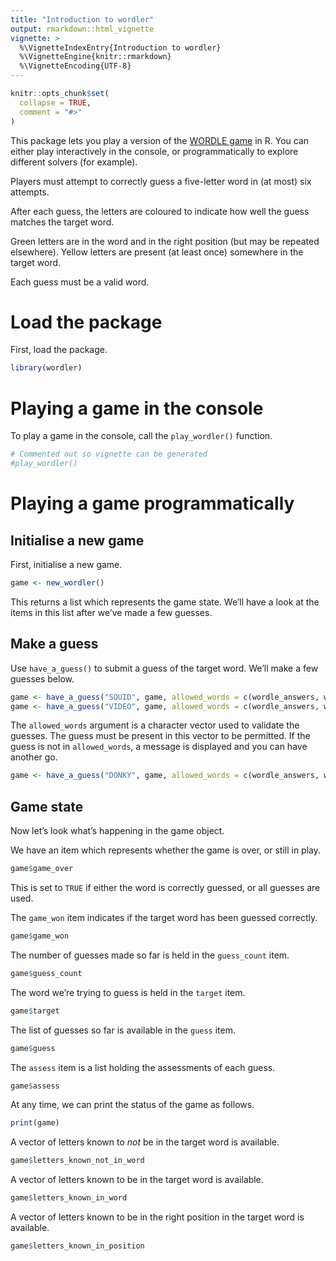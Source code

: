 ```yaml
---
title: "Introduction to wordler"
output: rmarkdown::html_vignette
vignette: >
  %\VignetteIndexEntry{Introduction to wordler}
  %\VignetteEngine{knitr::rmarkdown}
  %\VignetteEncoding{UTF-8}
---
```


```r
knitr::opts_chunk$set(
  collapse = TRUE,
  comment = "#>"
)
```

This package lets you play a version of the [WORDLE game](https://www.powerlanguage.co.uk/wordle/) in R. You can either play interactively in the console, or programmatically to explore different solvers (for example).

Players must attempt to correctly guess a five-letter word in (at most) six attempts.

After each guess, the letters are coloured to indicate how well the guess matches the target word.

Green letters are in the word and in the right position (but may be repeated elsewhere). Yellow letters are present (at least once) somewhere in the target word.

Each guess must be a valid word.

# Load the package

First, load the package.

```r
library(wordler)
```

# Playing a game in the console

To play a game in the console, call the `play_wordler()` function.

```r
# Commented out so vignette can be generated
#play_wordler()
```

# Playing a game programmatically

## Initialise a new game

First, initialise a new game.

```r
game <- new_wordler()
```

This returns a list which represents the game state. We'll have a look at the items in this list after we've made a few guesses.

## Make a guess

Use `have_a_guess()` to submit a guess of the target word. We'll make a few guesses below.

```r
game <- have_a_guess("SQUID", game, allowed_words = c(wordle_answers, wordle_allowed))
game <- have_a_guess("VIDEO", game, allowed_words = c(wordle_answers, wordle_allowed))
```

The `allowed_words` argument is a character vector used to validate the guesses. The guess must be present in this vector to be permitted. If the guess is not in `allowed_words`, a message is displayed and you can have another go.

```r
game <- have_a_guess("DONKY", game, allowed_words = c(wordle_answers, wordle_allowed))
```


## Game state

Now let's look what's happening in the game object.

We have an item which represents whether the game is over, or still in play.

```r
game$game_over
```

This is set to `TRUE` if either the word is correctly guessed, or all guesses are used.

The `game_won` item indicates if the target word has been guessed correctly.

```r
game$game_won
```

The number of guesses made so far is held in the `guess_count` item.

```r
game$guess_count
```

The word we're trying to guess is held in the `target` item.

```r
game$target
```

The list of guesses so far is available in the `guess` item.

```r
game$guess
```

The `assess` item is a list holding the assessments of each guess.

```r
game$assess
```

At any time, we can print the status of the game as follows.

```r
print(game)
```

A vector of letters known to _not_ be in the target word is available.

```r
game$letters_known_not_in_word
```

A vector of letters known to be in the target word is available.

```r
game$letters_known_in_word
```

A vector of letters known to be in the right position in the target word is available.

```r
game$letters_known_in_position
```

